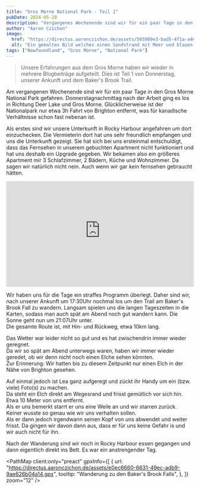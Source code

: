 ```yaml
---
title: "Gros Morne National Park - Teil 1"
pubDate: 2024-05-28
description: "Vergangenes Wochenende sind wir für ein paar Tage in den Gros Morne National Park gefahren."
author: "Aaron Czichon"
image:
  href: "https://directus.aaronczichon.de/assets/565989e3-bad5-4f1a-a4e8-b509d26c9d9b.jpg?quality=70&width=1600"
  alt: "Ein gemaltes Bild welches einen Sandstrand mit Meer und blauen immer zeigt. Auf diesem Sand sind mehrere Holzboote (7) gemalt. Diese tragen unterschiedliche Farben. Von links nach rechts, grün, blau, rot, grün, orange, blau, weiß."
tags: ["Newfoundland", "Gros Morne", "National Park"]
---
```



> Unsere Erfahrungen aus dem Gros Morne haben wir wieder in mehrere Blogbeiträge aufgeteilt. Dies ist Teil 1 von Donnerstag, unserer Ankunft und dem Baker's Brook Trail.

Am vergangenen Wochenende sind wir für ein paar Tage in den Gros Morne National Park gefahren. Donnerstagnachmittag nach der Arbeit ging es los in Richtung Deer Lake und Gros Morne. Glücklicherweise ist der Nationalpark nur etwa 3h Fahrt von Brighton entfernt, was für kanadische Verhältnisse schon fast nebenan ist.

Als erstes sind wir unsere Unterkunft in Rocky Harbour angefahren um dort einzuchecken. Die Vermieterin dort hat uns sehr freundlich empfangen und uns die Unterkunft gezeigt. Sie hat sich bei uns ersteinmal entschuldigt, dass das Fernsehen in unserem gebuchten Apartment nicht funktioniert und hat uns deshalb ein Upgrade gegeben. Wir bekamen also ein größeres Apartment mir 3 Schlafzimmer, 2 Bädern, Küche und Wohnzimmer. Da sagen wir natürlich nicht nein. Auch wenn wir gar kein fernsehen gebraucht hätten.

<div style="position: relative; padding-top: 56.25%;">
  <iframe
    src="https://customer-rnx58v5rm01lsk0m.cloudflarestream.com/a6a1538f4faff3deb068a828d2262c42/iframe?poster=https%3A%2F%2Fcustomer-rnx58v5rm01lsk0m.cloudflarestream.com%2Fa6a1538f4faff3deb068a828d2262c42%2Fthumbnails%2Fthumbnail.jpg%3Ftime%3D%26height%3D600"
    loading="lazy"
    style="border: none; position: absolute; top: 0; left: 0; height: 100%; width: 100%;"
    allow="accelerometer; gyroscope; autoplay; encrypted-media; picture-in-picture;"
    allowfullscreen="true"
  ></iframe>
</div>

Wir haben uns für die Tage ein straffes Programm überlegt. Daher sind wir, nach unserer Ankunft um 17:30Uhr nochmal los um den Trail am Baker's Brook Fall zu wandern. Langsam spielen uns die langen Tageszeiten in die Karten, sodass man auch spät am Abend noch gut wandern kann. Die Sonne geht nun um 21:07Uhr unter.  
Die gesamte Route ist, mit Hin- und Rückweg, etwa 10km lang.

<DirectusImage assetId="e674ffde-7d5b-4afc-b607-99d241028ad1.jpg" />

<DirectusImage assetId="af3e47fe-e35a-4f61-8455-aa30dbe1cdd4.jpg" />

Das Wetter war leider nicht so gut und es hat zwischendrin immer wieder geregnet.  
Da wir so spät am Abend unterwegs waren, haben wir immer wieder geredet, ob wir denn nicht noch einen Elche sehen könnten.  
Zur Erinnerung: Wir hatten bis zu diesem Zeitpunkt nur einen Elch in der Nähe von Brighton gesehen.

Auf einmal jedoch ist Lea ganz aufgeregt und zückt ihr Handy um ein (bzw. viele) Foto(s) zu machen.  
Da steht ein Elch direkt am Wegesrand und frisst gemütlich vor sich hin. Etwa 10 Meter von uns entfernt.  
Als er uns bemerkt starrt er uns eine Weile an und wir starren zurück. Keiner wusste so genau wie wir uns verhalten sollen.  
Als er dann jedoch irgendwann seinen Kopf von uns abwendet und weiter frisst. Da gingen wir davon dann aus, dass er für uns keine Gefahr is und wir auch nicht für ihn.

<DirectusImage assetId="b4c15de6-7f90-48d5-b371-b97c8d4861fd.jpg" />

Nach der Wanderung sind wir noch in Rocky Harbour essen gegangen und dann eigentlich direkt ins Bett. Es war ein anstrengender Tag.

<PathMap
  client:only="preact"
  gpxInfo={[
    {
      url: "https://directus.aaronczichon.de/assets/e0ec6660-6631-49ec-adb9-9ae626b04a14.gpx",
      tooltip: "Wanderung zu den Baker's Brook Falls",
    },
  ]}
  zoom="12"
/>
